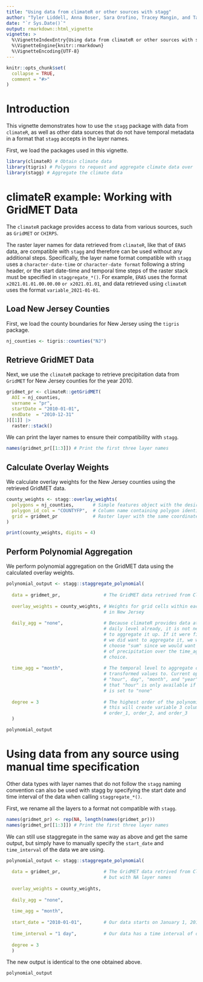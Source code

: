 ```yaml
---
title: "Using data from climateR or other sources with stagg"
author: "Tyler Liddell, Anna Boser, Sara Orofino, Tracey Mangin, and Tamma Carleton"
date: "`r Sys.Date()`"
output: rmarkdown::html_vignette
vignette: >
  %\VignetteIndexEntry{Using data from climateR or other sources with stagg}
  %\VignetteEngine{knitr::rmarkdown}
  %\VignetteEncoding{UTF-8}
---
```


```r
knitr::opts_chunk$set(
  collapse = TRUE,
  comment = "#>"
)
```

# Introduction
This vignette demonstrates how to use the `stagg` package with data from `climateR`, as well as other data sources that do not have temporal metadata in a format that `stagg` accepts in the layer names. 

First, we load the packages used in this vignette. 
```r
library(climateR) # Obtain climate data
library(tigris) # Polygons to request and aggregate climate data over
library(stagg) # Aggregate the climate data
```

# climateR example: Working with GridMET Data

The `climateR` package provides access to data from various sources, such as `GridMET` or `CHIRPS`. 

The raster layer names for data retrieved from `climateR`, like that of `ERA5` data, are compatible with `stagg` and therefore can be used without any additional steps. Specifically, the layer name format compatible with `stagg` uses a `character-date-time` or `character-date format` following a string header, or the start date-time and temporal time steps of the raster stack must be specified in `staggregate_*()`. For example, `ERA5` uses the format `x2021.01.01.00.00.00` `or x2021.01.01`, and data retrieved using `climateR` uses the format `variable_2021-01-01`. 

## Load New Jersey Counties
First, we load the county boundaries for New Jersey using the `tigris` package.

```r
nj_counties <- tigris::counties("NJ")
```

## Retrieve GridMET Data
Next, we use the `climateR` package to retrieve precipitation data from `GridMET` for New Jersey counties for the year 2010.

```r
gridmet_pr <- climateR::getGridMET(
  AOI = nj_counties,
  varname = "pr",
  startDate = "2010-01-01",
  endDate  = "2010-12-31"
)[[1]] |>  
  raster::stack()
```

We can print the layer names to ensure their compatibility with `stagg`. 

```r
names(gridmet_pr[[1:3]]) # Print the first three layer names
```


## Calculate Overlay Weights
We calculate overlay weights for the New Jersey counties using the retrieved GridMET data.

```r
county_weights <- stagg::overlay_weights(
  polygons = nj_counties,       # Simple features object with the desired polygons
  polygon_id_col = "COUNTYFP",  # Column name containing polygon identifiers
  grid = gridmet_pr             # Raster layer with the same coordinate system and spatial resolution as the climate data
)

print(county_weights, digits = 4)
```

## Perform Polynomial Aggregation
We perform polynomial aggregation on the GridMET data using the calculated overlay weights.

```r
polynomial_output <- stagg::staggregate_polynomial(
  
  data = gridmet_pr,                # The GridMET data retrived from ClimateR
  
  overlay_weights = county_weights, # Weights for grid cells within each county 
                                    # in New Jersey
  
  daily_agg = "none",               # Because climateR provides data at the 
                                    # daily level already, it is not necessary
                                    # to aggregate it up. If it were finer and
                                    # we did want to aggregate it, we would 
                                    # choose "sum" since we would want the sum 
                                    # of precipitation over the time_agg of 
                                    # choice. 
  
  time_agg = "month",               # The temporal level to aggregate daily 
                                    # transformed values to. Current options are 
                                    # "hour", day", "month", and "year". Note 
                                    # that "hour" is only available if daily_agg
                                    # is set to "none"
  
  degree = 3                        # The highest order of the polynomial. Here 
                                    # this will create variable 3 columns: 
                                    # order_1, order_2, and order_3
  )

polynomial_output
```

# Using data from any source using manual time specification

Other data types with layer names that do not follow the `stagg` naming convention can also be used with stagg by specifying the start date and time interval of the data when calling `staggregate_*()`. 

First, we rename all the layers to a format not compatible with `stagg`.
```r
names(gridmet_pr) <- rep(NA, length(names(gridmet_pr)))
names(gridmet_pr[[1:3]]) # Print the first three layer names
```

We can still use staggregate in the same way as above and get the same output, but simply have to manually specify the `start_date` and `time_interval` of the data we are using. 
```r
polynomial_output <- stagg::staggregate_polynomial(
  
  data = gridmet_pr,                # The GridMET data retrived from ClimateR, 
                                    # but with NA layer names
  
  overlay_weights = county_weights, 
  
  daily_agg = "none",           
  
  time_agg = "month",       
  
  start_date = "2010-01-01",        # Our data starts on January 1, 2010
  
  time_interval = "1 day",          # Our data has a time interval of one day
  
  degree = 3
  )
```

The new output is identical to the one obtained above. 

```r
polynomial_output
```

